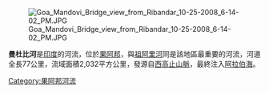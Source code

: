 {{expand|time=2018-07-05T14:08:20+00:00}}
[[Image:Goa_Mandovi_Bridge_view_from_Ribandar_10-25-2008_6-14-02_PM.JPG|right]]

'''曼杜比河'''是[[印度|印度]]的河流，位於[[果阿邦|果阿邦]]，與[[祖阿里河|祖阿里河]]同是該地區最重要的河流，河道全長77公里，流域面積2,032平方公里，發源自[[西高止山脈|西高止山脈]]，最終注入[[阿拉伯海|阿拉伯海]]。

{{coord|15.503373|N|73.841246|E|display=title}}

{{India-geo-stub}}
[[Category:果阿邦河流|Category:果阿邦河流]]